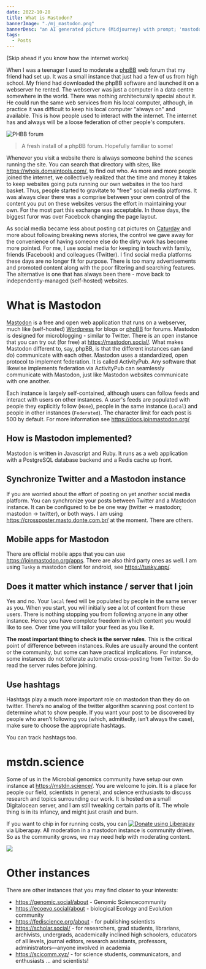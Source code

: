 ```yaml
---
date: 2022-10-28
title: What is Mastodon?
bannerImage: "./mj_mastodon.png"
bannerDesc: "an AI generated picture (Midjourney) with prompt; 'mastodon'. You can share and adapt this image following a CC BY-SA 4.0 licence"
tags:
  - Posts
---
```


(Skip ahead if you know how the internet works)

When I was a teenager I used to moderate a [phpBB](https://www.phpbb.com/) web forum that my friend had set up. It was a small instance that just had a few of us from high school. My friend had downloaded the phpBB software and launched it on a webserver he rented. The webserver was just a computer in a data centre somewhere in the world. There was nothing architecturally special about it. He could run the same web services from his local computer, although, in practice it was difficult to keep his local computer "always on" and available. This is how people used to interact with the internet. The internet has and always will be a loose federation of other people's computers.

![PHBB forum](./phpbb.png)

> A fresh install of a phpBB forum. Hopefully familiar to some!

Whenever you visit a website there is always someone behind the scenes running the site. You can search that directory with sites, like https://whois.domaintools.com/, to find out who. As more and more people joined the internet, we collectively realized that the time and money it takes to keep websites going puts running our own websites in the too hard basket. Thus, people started to gravitate to "free" social media platforms. It was always clear there was a comprise between your own control of the content you put on these websites versus the effort in maintaining your own. For the most part this exchange was acceptable. In those days, the biggest furor was over Facebook changing the page layout.

As social media became less about posting cat pictures on [Caturday](https://knowyourmeme.com/memes/caturday) and more about following breaking news stories, the control we gave away for the convenience of having someone else do the dirty work has become more pointed. For me, I use social media for keeping in touch with family, friends (Facebook) and colleagues (Twitter). I find social media platforms these days are no longer fit for purpose. There is too many advertisements and promoted content along with the poor filtering and searching features. The alternative is one that has always been there - move back to independently-managed (self-hosted) websites.

# What is Mastodon

[Mastodon](https://github.com/mastodon/mastodon) is a free and open web application that runs on a webserver, much like (self-hosted) [Wordpress](https://wordpress.org/) for blogs or [phpBB](https://www.phpbb.com/) for forums. Mastodon is designed for microblogging - similar to Twitter. There is an open instance that you can try out (for free) at https://mastodon.social/. What makes Mastodon different to, say, phpBB, is that the different instances can (and do) communicate with each other. Mastodon uses a standardized, open protocol to implement federation. It is called ActivityPub. Any software that likewise implements federation via ActivityPub can seamlessly communicate with Mastodon, just like Mastodon websites communicate with one another.

Each instance is largely self-contained, although users can follow feeds and interact with users on other instances. A user's feeds are populated with people they explicitly follow (`Home`), people in the same instance (`Local`) and people in other instances (`Federated`). The character limit for each post is 500 by default. For more information see https://docs.joinmastodon.org/

## How is Mastodon implemented?

Mastodon is written in Javascript and Ruby. It runs as a web application with a PostgreSQL database backend and a Redis cache up front.

## Synchronize Twitter and a Mastodon instance

If you are worried about the effort of posting on yet another social media platform. You can synchronize your posts between Twitter and a Mastodon instance. It can be configured to be be one way (twitter -> mastodon; mastodon -> twitter), or both ways. I am using https://crossposter.masto.donte.com.br/ at the moment. There are others.

## Mobile apps for Mastodon

There are official mobile apps that you can use https://joinmastodon.org/apps. There are also third party ones as well. I am using `Tusky` a mastodon client for android, see https://tusky.app/.

## Does it matter which instance / server that I join 

Yes and no. Your `local` feed will be populated by people in the same server as you. When you start, you will initially see a lot of content from these users. There is nothing stopping you from following anyone in any other instance. Hence you have complete freedom in which content you would like to see.  Over time you will tailor your feed as you like it. 

**The most important thing to check is the server rules**. This is the critical point of difference between instances. Rules are usually around the content or the community, but some can have practical implications. For instance, some instances do not tollerate automatic cross-posting from Twitter. So do read the server rules before joining. 

## Use hashtags

Hashtags play a much more important role on mastodon than they do on twitter. There’s no analog of the twitter algorithm scanning post content to determine what to show people. If you want your post to be discovered by people who aren’t following you (which, admittedly, isn’t always the case), make sure to choose the appropriate hashtags. 

You can track hashtags too. 

# mstdn.science

Some of us in the Microbial genomics community have setup our own instance at https://mstdn.science/. You are welcome to join. It is a place for people our field, scientists in general, and science enthusiasts to discuss research and topics surrounding our work. It is hosted on a small Digitalocean server, and I am still tweaking certain parts of it. The whole thing is in its infancy, and might just crash and burn.

If you want to chip in for running costs, you can <noscript><a href="https://liberapay.com/happykhan/donate"><img alt="Donate using Liberapay" src="https://liberapay.com/assets/widgets/donate.svg"></a></noscript> via Liberapay. All moderation in a mastodon instance is community driven. So as the community grows, we may need help with moderating content.

<img src="https://img.shields.io/liberapay/patrons/happykhan.svg?logo=liberapay">

# Other instances 

There are other instances that you may find closer to your interests: 

* https://genomic.social/about -  Genomic Sciencecommunity 
* https://ecoevo.social/about - biological Ecology and Evolution community 
* https://fediscience.org/about - for publishing scientists 
* https://scholar.social/ - for researchers, grad students, librarians, archivists, undergrads, academically inclined high schoolers, educators of all levels, journal editors, research assistants, professors, administrators—anyone involved in academia 
* https://scicomm.xyz/ -  for science students, communicators, and enthusiasts ... and scientists!


